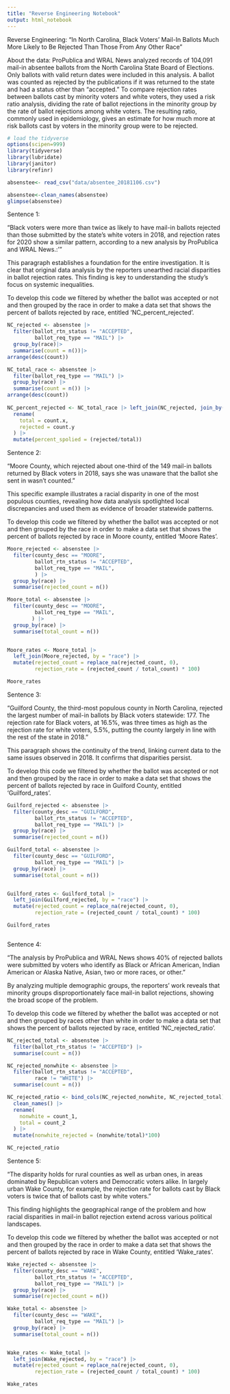 ```yaml
---
title: "Reverse Engineering Notebook"
output: html_notebook
---
```


Reverse Engineering: "In North Carolina, Black Voters’ Mail-In Ballots Much More Likely to Be Rejected Than Those From Any Other Race"

About the data: ProPublica and WRAL News analyzed records of 104,091 mail-in absentee ballots from the North Carolina State Board of Elections. Only ballots with valid return dates were included in this analysis. A ballot was counted as rejected by the publications if it was returned to the state and had a status other than “accepted.” To compare rejection rates between ballots cast by minority voters and white voters, they used a risk ratio analysis, dividing the rate of ballot rejections in the minority group by the rate of ballot rejections among white voters. The resulting ratio, commonly used in epidemiology, gives an estimate for how much more at risk ballots cast by voters in the minority group were to be rejected.

```r
# load the tidyverse
options(scipen=999)
library(tidyverse)
library(lubridate)
library(janitor)
library(refinr)
```

```r
absenstee<- read_csv("data/absentee_20181106.csv")
```


```r
absenstee<-clean_names(absenstee)
glimpse(absenstee)
```
Sentence 1:

“Black voters were more than twice as likely to have mail-in ballots rejected than those submitted by the state’s white voters in 2018, and rejection rates for 2020 show a similar pattern, according to a new analysis by ProPublica and WRAL News.:’”

This paragraph establishes a foundation for the entire investigation. It is clear that original data analysis by the reporters unearthed racial disparities in ballot rejection rates. This finding is key to understanding the study's focus on systemic inequalities.

To develop this code we filtered by whether the ballot was accepted or not and then grouped by the race in order to make a data set that shows the percent of ballots rejected by race, entitled 'NC_percent_rejected'.

```r

NC_rejected <- absenstee |>
  filter(ballot_rtn_status != "ACCEPTED",
         ballot_req_type == "MAIL") |>
  group_by(race)|>
  summarise(count = n())|>
arrange(desc(count))

NC_total_race <- absenstee |>
  filter(ballot_req_type == "MAIL") |>
  group_by(race) |>
  summarise(count = n()) |>
arrange(desc(count))
  
NC_percent_rejected <- NC_total_race |> left_join(NC_rejected, join_by(race)) |>
  rename(
    total = count.x,
    rejected = count.y
  ) |>
  mutate(percent_spolied = (rejected/total))

```
Sentence 2:

“Moore County, which rejected about one-third of the 149 mail-in ballots returned by Black voters in 2018, says she was unaware that the ballot she sent in wasn’t counted.”

This specific example illustrates a racial disparity in one of the most populous counties, revealing how data analysis spotlighted local discrepancies and used them as evidence of broader statewide patterns.

To develop this code we filtered by whether the ballot was accepted or not and then grouped by the race in order to make a data set that shows the percent of ballots rejected by race in Moore county, entitled 'Moore Rates'.

```r
Moore_rejected <- absenstee |>
  filter(county_desc == "MOORE",
         ballot_rtn_status != "ACCEPTED",
         ballot_req_type == "MAIL",
         ) |>
  group_by(race) |>
  summarise(rejected_count = n())

Moore_total <- absenstee |>
  filter(county_desc == "MOORE",
         ballot_req_type == "MAIL",
        ) |>
  group_by(race) |>
  summarise(total_count = n())


Moore_rates <- Moore_total |>
  left_join(Moore_rejected, by = "race") |>
  mutate(rejected_count = replace_na(rejected_count, 0),
         rejection_rate = (rejected_count / total_count) * 100)

Moore_rates
```
Sentence 3: 

“Guilford County, the third-most populous county in North Carolina, rejected the largest number of mail-in ballots by Black voters statewide: 177. The rejection rate for Black voters, at 16.5%, was three times as high as the rejection rate for white voters, 5.5%, putting the county largely in line with the rest of the state in 2018.” 

This paragraph shows the continuity of the trend, linking current data to the same issues observed in 2018. It confirms that disparities persist.

To develop this code we filtered by whether the ballot was accepted or not and then grouped by the race in order to make a data set that shows the percent of ballots rejected by race in Guilford County, entitled 'Guilford_rates'.
```r
Guilford_rejected <- absenstee |>
  filter(county_desc == "GUILFORD",
         ballot_rtn_status != "ACCEPTED",
         ballot_req_type == "MAIL") |>
  group_by(race) |>
  summarise(rejected_count = n())

Guilford_total <- absenstee |>
  filter(county_desc == "GUILFORD",
         ballot_req_type == "MAIL") |>
  group_by(race) |>
  summarise(total_count = n())


Guilford_rates <- Guilford_total |>
  left_join(Guilford_rejected, by = "race") |>
  mutate(rejected_count = replace_na(rejected_count, 0),
         rejection_rate = (rejected_count / total_count) * 100)

Guilford_rates



```

Sentence 4:

“The analysis by ProPublica and WRAL News shows 40% of rejected ballots were submitted by voters who identify as Black or African American, Indian American or Alaska Native, Asian, two or more races, or other.”

By analyzing multiple demographic groups, the reporters’ work reveals that minority groups disproportionately face mail-in ballot rejections, showing the broad scope of the problem.

To develop this code we filtered by whether the ballot was accepted or not and then grouped by races other than white in order to make a data set that shows the percent of ballots rejected by race, entitled 'NC_rejected_ratio'.

```r
NC_rejected_total <- absenstee |>
  filter(ballot_rtn_status != "ACCEPTED") |>
  summarise(count = n())

NC_rejected_nonwhite <- absenstee |>
  filter(ballot_rtn_status != "ACCEPTED",
         race != "WHITE") |>
  summarise(count = n())

NC_rejected_ratio <- bind_cols(NC_rejected_nonwhite, NC_rejected_total) |>
  clean_names() |>
  rename(
    nonwhite = count_1,
    total = count_2
  ) |>
  mutate(nonwhite_rejected = (nonwhite/total)*100)

NC_rejected_ratio


```

Sentence 5:

“The disparity holds for rural counties as well as urban ones, in areas dominated by Republican voters and Democratic voters alike. In largely urban Wake County, for example, the rejection rate for ballots cast by Black voters is twice that of ballots cast by white voters.” 

This finding highlights the geographical range of the problem and how racial disparities in mail-in ballot rejection extend across various political landscapes.


To develop this code we filtered by whether the ballot was accepted or not and then grouped by the race in order to make a data set that shows the percent of ballots rejected by race in Wake County, entitled 'Wake_rates'.

```r
Wake_rejected <- absenstee |>
  filter(county_desc == "WAKE",
         ballot_rtn_status != "ACCEPTED",
         ballot_req_type == "MAIL") |>
  group_by(race) |>
  summarise(rejected_count = n())

Wake_total <- absenstee |>
  filter(county_desc == "WAKE",
         ballot_req_type == "MAIL") |>
  group_by(race) |>
  summarise(total_count = n())


Wake_rates <- Wake_total |>
  left_join(Wake_rejected, by = "race") |>
  mutate(rejected_count = replace_na(rejected_count, 0),
         rejection_rate = (rejected_count / total_count) * 100)

Wake_rates



```
